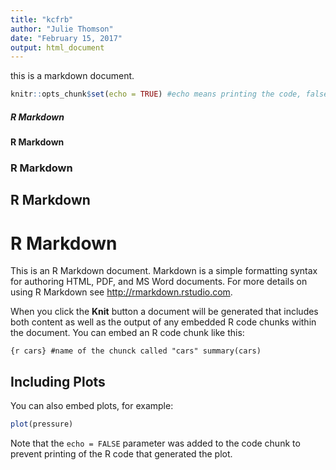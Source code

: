 ```yaml
---
title: "kcfrb"
author: "Julie Thomson"
date: "February 15, 2017"
output: html_document
---
```


this is a markdown document. 

```r


knitr::opts_chunk$set(echo = TRUE) #echo means printing the code, false means that it does not. 
```

##### R Markdown
#### R Markdown
### R Markdown
## R Markdown
# R Markdown

This is an R Markdown document. Markdown is a simple formatting syntax for authoring HTML, PDF, and MS Word documents. For more details on using R Markdown see <http://rmarkdown.rstudio.com>.

When you click the **Knit** button a document will be generated that includes both content as well as the output of any embedded R code chunks within the document. You can embed an R code chunk like this:

```{r cars} #name of the chunck called "cars"
summary(cars)
```

## Including Plots

You can also embed plots, for example:

```r
plot(pressure)
```

Note that the `echo = FALSE` parameter was added to the code chunk to prevent printing of the R code that generated the plot.
